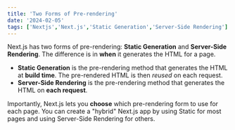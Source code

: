 ```yaml
---
title: 'Two Forms of Pre-rendering'
date: '2024-02-05'
tags: ['Nextjs','Next.js','Static Generation','Server-Side Rendering']
---
```


Next.js has two forms of pre-rendering: **Static Generation** and **Server-Side Rendering**. The difference is in **when** it generates the HTML for a page.

- **Static Generation** is the pre-rendering method that generates the HTML at **build time**. The pre-rendered HTML is then _reused_ on each request.
- **Server-Side Rendering** is the pre-rendering method that generates the HTML on **each request**.

Importantly, Next.js lets you **choose** which pre-rendering form to use for each page. You can create a "hybrid" Next.js app by using Static for most pages and using Server-Side Rendering for others. 